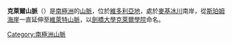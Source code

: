 {{Coord|77|10|S|161|11|E|source:GNIS|display=title}}

'''克萊爾山脈'''（{{lang-en|Clare Range}}）是[[南極洲|南極洲]]的[[山脈|山脈]]，位於[[維多利亞地|維多利亞地]]，處於[[麥基冰川|麥基冰川]]南岸，從[[斯珀姆海崖|斯珀姆海崖]]一直延伸至[[維萊特山脈|維萊特山脈]]，以[[劍橋大學克萊爾學院|劍橋大學克萊爾學院]]命名。

{{DEFAULTSORT:Clare Range}}
[[Category:南極洲山脈|Category:南極洲山脈]]


{{ScottCoast-geo-stub}}